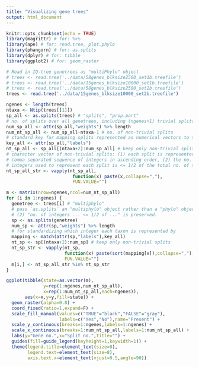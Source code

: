 ```yaml
---
title: "Visualizing gene trees"
output: html_document
---
```


```r
knitr::opts_chunk$set(echo = TRUE)
library(magrittr) # for: %>%
library(ape) # for: read.tree, plot.phylo
library(phangorn) # for: as.splits 
library(dplyr) # for: tibble
library(ggplot2) # for: geom_raster
```

```r
# Read in IQ-tree genetrees as "multiPhylo" object
# trees <- read.tree('../data/58genes_blksize2500_set1b.treefile')
# trees <- read.tree('../data/15genes_blksize10000_set1b.treefile')
# trees <- read.tree('../data/58genes_blksize2500_set2b.treefile')
trees <- read.tree('../data/15genes_blksize10000_set2b.treefile')

ngenes <- length(trees)
ntaxa <- Ntip(trees[[1]])
sp_all <- as.splits(trees) # "splits", "prop.part"
# no. of splits over all genetrees, including (ngenes+1) trivial splits
num_sp_all <- attr(sp_all,"weights") %>% length
num_nt_sp_all <- num_sp_all-ntaxa-1 # no. of non-trivial splits
# standard key for mapping splits represented as numerical vectors to taxon names
key_all <- attr(sp_all,"labels")
nt_sp_all <- sp_all[(ntaxa+2):num_sp_all] # keep only non-trivial splits
# character vector of non-trivial splits: (1) each split is represented as a
# comma-separated sequence of integers in ascending order, (2) the no. of
# integers used to represent each split is <= 1/2 of the total no. of taxa. 
nt_sp_all_str <- vapply(nt_sp_all,
                         function(x) paste(x,collapse=","),
                         FUN.VALUE="")

m <- matrix(nrow=ngenes,ncol=num_nt_sp_all)
for (i in 1:ngenes) {
  genetree <- trees[i] # "multiphylo"
  # pass `as.splits` an "multiphylo" object rather than a "phylo" object so that
  # (2) "no. of integers ... <= 1/2 of ..." is preserved.
  sp <- as.splits(genetree)
  num_sp <- attr(sp,"weights") %>% length
  # for standardizing which integer each taxon is represented by
  mapping <- match(attr(sp,"labels"),key_all)
  nt_sp <- sp[(ntaxa+2):num_sp] # keep only non-trivial splits
  nt_sp_str <- vapply(nt_sp,
                      function(x) paste(sort(mapping[x]),collapse=","),
                      FUN.VALUE="")
  m[i,] <- nt_sp_all_str %in% nt_sp_str
}

ggplot(tibble(state=as.vector(m),
              y=rep(1:ngenes,num_nt_sp_all),
              x=rep(1:num_nt_sp_all,each=ngenes)),
       aes(x=x,y=y,fill=state)) +
  geom_raster(alpha=0.8) +
  coord_fixed(ratio=1,expand=F) +
  scale_fill_manual(values=c("TRUE"="black","FALSE"="gray"),
                    labels=c("Yes","No"),name="Present") +
  scale_y_continuous(breaks=1:ngenes,labels=1:ngenes) +
  scale_x_continuous(breaks=1:num_nt_sp_all,labels=1:num_nt_sp_all) +
  labs(y="Gene no.",x="Split no.",title="") +
  guides(fill=guide_legend(keyheight=1,keywidth=1)) +
  theme(legend.title=element_text(size=8),
        legend.text=element_text(size=8),
        axis.text.x=element_text(vjust=0.5,angle=90))
```